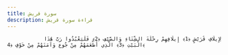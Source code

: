 ```yaml
---
title: سورة قريش
description: قراءة سورة قريش
---
```


                لِإِيلَافِ قُرَيْشٍ ﴿1﴾ إِيلَافِهِمْ رِحْلَةَ الشِّتَاءِ وَالصَّيْفِ ﴿2﴾ فَلْيَعْبُدُوا رَبَّ هَٰذَا الْبَيْتِ ﴿3﴾ الَّذِي أَطْعَمَهُمْ مِنْ جُوعٍ وَآمَنَهُمْ مِنْ خَوْفٍ ﴿4﴾
